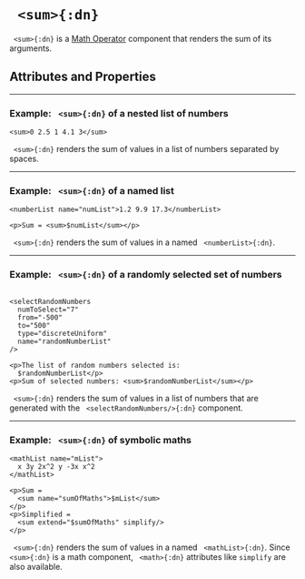 

# ` <sum>{:dn}`


` <sum>{:dn}` is a [Math Operator](../document_structure/essentialConcepts/#componentTypes) 
component that renders the sum of its arguments.


## Attributes and Properties 
 <AttrDisplay name='sum'/> 
 <PropDisplay name='sum'/>
 

---

### Example: ` <sum>{:dn}` of a nested list of numbers


```doenet-editor-horiz
<sum>0 2.5 1 4.1 3</sum>
```



` <sum>{:dn}` renders the sum of values in a list of numbers separated by spaces.



---

### Example: ` <sum>{:dn}` of a named list


```doenet-editor-horiz
<numberList name="numList">1.2 9.9 17.3</numberList>

<p>Sum = <sum>$numList</sum></p> 
```



` <sum>{:dn}` renders the sum of values in a named ` <numberList>{:dn}`.



---

### Example: ` <sum>{:dn}` of a randomly selected set of numbers


```doenet-editor-horiz

<selectRandomNumbers 
  numToSelect="7" 
  from="-500" 
  to="500" 
  type="discreteUniform" 
  name="randomNumberList"
/>

<p>The list of random numbers selected is: 
  $randomNumberList</p>
<p>Sum of selected numbers: <sum>$randomNumberList</sum></p>
```



` <sum>{:dn}` renders the sum of values in a list of numbers that are generated with 
the ` <selectRandomNumbers/>{:dn}` component. 



---

### Example: ` <sum>{:dn}` of symbolic maths


```doenet-editor-horiz
<mathList name="mList">
  x 3y 2x^2 y -3x x^2
</mathList>

<p>Sum = 
  <sum name="sumOfMaths">$mList</sum>
</p> 
<p>Simplified = 
  <sum extend="$sumOfMaths" simplify/>
</p> 
```



` <sum>{:dn}` renders the sum of values in a named ` <mathList>{:dn}`. Since ` <sum>{:dn}` is a math component, ` <math>{:dn}` attributes like `simplify` are also available.

